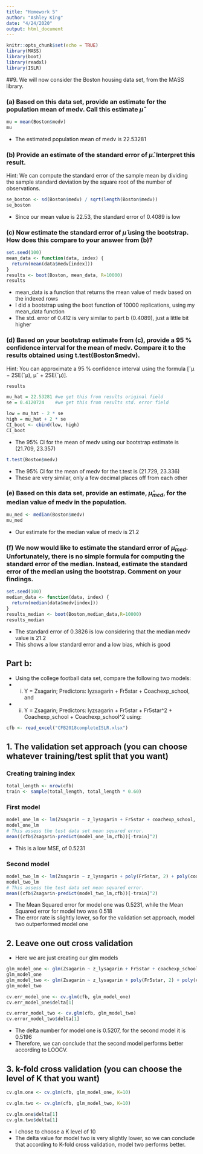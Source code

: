 ```yaml
---
title: "Homework 5"
author: "Ashley King"
date: "4/24/2020"
output: html_document
---
```


```r
knitr::opts_chunk$set(echo = TRUE)
library(MASS)
library(boot)
library(readxl)
library(ISLR)
```

##9.	We will now consider the Boston housing data set, from the MASS library.

### (a) Based on this data set, provide an estimate for the population mean of medv. Call this estimate $\hat\mu$

```r
mu = mean(Boston$medv)
mu
```

+ The estimated population mean of medv is 22.53281

### (b) Provide an estimate of the standard error of $\hat\mu$. Interpret this result.

Hint: We can compute the standard error of the sample mean by
dividing the sample standard deviation by the square root of the
number of observations.

```r
se_boston <- sd(Boston$medv) / sqrt(length(Boston$medv))
se_boston
```

+ Since our mean value is 22.53, the standard error of 0.4089 is low

### (c) Now estimate the standard error of $\hat\mu$ using the bootstrap. How does this compare to your answer from (b)?

```r
set.seed(100)
mean_data <- function(data, index) {
  return(mean(data$medv[index]))
}
results <- boot(Boston, mean_data, R=10000)
results
```

+ mean_data is a function that returns the mean value of medv based on the indexed rows
+ I did a bootstrap using the boot function of 10000 replications, using my mean_data function
+ The std. error of 0.412 is very similar to part b (0.4089), just a little bit higher

### (d) Based on your bootstrap estimate from (c), provide a 95 % confidence interval for the mean of medv. Compare it to the results obtained using t.test(Boston$medv).

Hint: You can approximate a 95 % confidence interval using the
formula [ˆμ − 2SE(ˆμ), μˆ + 2SE(ˆμ)].


```r
results

mu_hat = 22.53281 #we get this from results original field
se = 0.4120724    #we get this from results std. error field

low = mu_hat - 2 * se
high = mu_hat + 2 * se
CI_boot <- cbind(low, high)
CI_boot
```

+ The 95% CI for the mean of medv using our bootstrap estimate is (21.709, 23.357)

```r
t.test(Boston$medv)
```

+ The 95% CI for the mean of medv for the t.test is (21.729, 23.336)
+ These are very similar, only a few decimal places off from each other

### (e) Based on this data set, provide an estimate, $\hat\mu_{med}$, for the median value of medv in the population.


```r
mu_med <- median(Boston$medv)
mu_med
```

+ Our estimate for the median value of medv is 21.2

### (f) We now would like to estimate the standard error of $\hat\mu_{med}$. Unfortunately, there is no simple formula for computing the standard error of the median. Instead, estimate the standard error of the median using the bootstrap. Comment on your findings.

```r
set.seed(100)
median_data <- function(data, index) {
  return(median(data$medv[index]))
}
results_median <- boot(Boston,median_data,R=10000)
results_median
```

+ The standard error of 0.3826 is low considering that the median medv value is 21.2
+ This shows a low standard error and a low bias, which is good

## Part b: 

+ Using the college football data set, compare the following two models:  
+ i.	Y = Zsagarin;   Predictors:  lyzsagarin + Fr5star + Coachexp_school, and 
+ ii.	Y = Zsagarin;   Predictors:  lyzsagarin + Fr5star + Fr5star^2 + Coachexp_school + Coachexp_school^2 using:

```r
cfb <- read_excel("CFB2018completeISLR.xlsx")
```



## 1. The validation set approach (you can choose whatever training/test split that you want)

### Creating training index

```r
total_length <- nrow(cfb)
train <- sample(total_length, total_length * 0.60)
```

### First model
```r
model_one_lm <- lm(Zsagarin ~ z_lysagarin + Fr5star + coachexp_school, data = cfb, subset = train)
model_one_lm
# This assess the test data set mean squared error.
mean((cfb$Zsagarin-predict(model_one_lm,cfb))[-train]^2)
```

+ This is a low MSE, of 0.5231

### Second model

```r
model_two_lm <- lm(Zsagarin ~ z_lysagarin + poly(Fr5star, 2) + poly(coachexp_school, 2), data = cfb, subset = train)
model_two_lm
# This assess the test data set mean squared error.
mean((cfb$Zsagarin-predict(model_two_lm,cfb))[-train]^2)
```

+ The Mean Squared error for model one was 0.5231, while the Mean Squared error for model two was 0.518
+ The error rate is slightly lower, so for the validation set approach, model two outperformed model one


## 2. Leave one out cross validation


+ Here we are just creating our glm models

```r
glm_model_one <- glm(Zsagarin ~ z_lysagarin + Fr5star + coachexp_school, data = cfb)
glm_model_one
glm_model_two <- glm(Zsagarin ~ z_lysagarin + poly(Fr5star, 2) + poly(coachexp_school,2), data=cfb)
glm_model_two
```


```r
cv.err_model_one <- cv.glm(cfb, glm_model_one)
cv.err_model_one$delta[1]
```

```r
cv.error_model_two <- cv.glm(cfb, glm_model_two)
cv.error_model_two$delta[1]
```

+ The delta number for model one is 0.5207, for the second model it is 0.5196
+ Therefore, we can conclude that the second model performs better according to LOOCV.


## 3.	k-fold cross validation (you can choose the level of K that you want)

```r

cv.glm.one <- cv.glm(cfb, glm_model_one, K=10)

cv.glm.two <- cv.glm(cfb, glm_model_two, K=10)

cv.glm.one$delta[1]
cv.glm.two$delta[1]
```

+ I chose to choose a K level of 10
+ The delta value for model two is very slightly lower, so we can conclude that according to K-fold cross validation, model two performs better.

